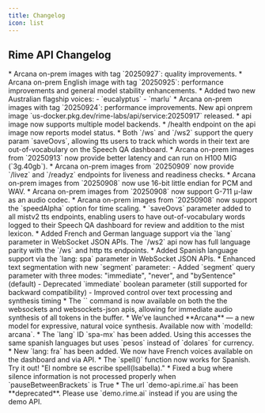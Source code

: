 ```yaml
---
title: Changelog
icon: list
---
```


## Rime API Changelog

<Update label="2025-09-27">
 * Arcana on-prem images with tag `20250927`: quality improvements.
</Update>

<Update label="2025-09-25">
 * Arcana on-prem English image with tag `20250925`: performance improvements and general model stability enhancements.
 * Added two new Australian flagship voices:
   - `eucalyptus`
   - `marlu`
</Update>

<Update label="2025-09-24">
 * Arcana on-prem images with tag `20250924`: performance improvements.
</Update>

<Update label="2025-09-17">
New api onprem image `us-docker.pkg.dev/rime-labs/api/service:20250917` released.
* api image now supports multiple model backends.
* /health endpoint on the api image now reports model status.
</Update>

<Update label="2025-09-13">
 * Both `/ws` and `/ws2` support the query param `saveOovs`, allowing tts users to track which words in their text are out-of-vocabulary on
 the Speech QA dashboard.
</Update>

<Update label="2025-09-13">
 * Arcana on-prem images from `20250913` now provide better latency and can run on H100 MIG (`3g.40gb`).
</Update>

<Update label="2025-09-09">
 * Arcana on-prem images from `20250909` now provide `/livez` and `/readyz` endpoints for liveness and readiness checks.
</Update>

<Update label="2025-09-08">
 * Arcana on-prem images from `20250908` now use 16-bit little endian for PCM and WAV.
 * Arcana on-prem images from `20250908` now support G-711 μ-law as an audio codec.
 * Arcana on-prem images from `20250908` now support the `speedAlpha` option for time scaling.
</Update>

<Update label="2025-09-02">
 * `saveOovs` parameter added to all mistv2 tts endpoints, enabling users to have out-of-vocabulary words logged to their Speech QA dashboard for review and addition to the mist lexicon.
</Update>

<Update label="2025-08-01">
 * Added French and German language support via the `lang` parameter in WebSocket JSON APIs. The `/ws2` api now has full language parity with the `/ws` and http tts endpoints.
</Update>

<Update label="2025-07-31">
 * Added Spanish language support via the `lang: spa` parameter in WebSocket JSON APIs.
 * Enhanced text segmentation with new `segment` parameter:
   - Added `segment` query parameter with three modes: "immediate", "never", and "bySentence" (default)
   - Deprecated `immediate` boolean parameter (still supported for backward compatibility)
   - Improved control over text processing and synthesis timing
</Update>

<Update label="2025-05-27">
 * The `<FLUSH>` command is now available on both the the websockets and websockets-json apis, allowing for immediate audio synthesis of all tokens in the buffer.
</Update>

<Update label="2025-04-24">
 * We’ve launched **Arcana** — a new model for expressive, natural voice synthesis. Available now with `modelId: arcana`.
</Update>

<Update label="2025-03-28">
 * The `lang` ID `spa-mx` has been added. Using this accesses the same spanish languages but uses `pesos` instead of `dolares` for currency.
 * New `lang: fra` has been added. We now have French voices available on the dashboard and via API.
</Update>

<Update label="2025-03-26">
  * The `spell()` function now works for Spanish. Try it out! "El nombre se escribe spell(Isabella)."
  * Fixed a bug where silence information is not processed properly when `pauseBetweenBrackets` is True
  * The url `demo-api.rime.ai` has been **deprecated**. Please use `demo.rime.ai` instead if you are using the demo API.
</Update>

